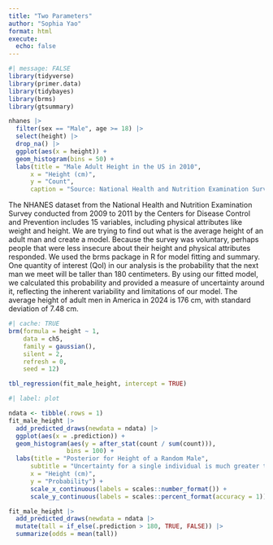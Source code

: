 ```yaml
---
title: "Two Parameters"
author: "Sophia Yao"
format: html
execute: 
  echo: false
---
```


```r
#| message: FALSE
library(tidyverse)
library(primer.data)
library(tidybayes)
library(brms)
library(gtsummary)
```

```r
nhanes |>
  filter(sex == "Male", age >= 18) |>
  select(height) |>
  drop_na() |>
  ggplot(aes(x = height)) + 
  geom_histogram(bins = 50) + 
  labs(title = "Male Adult Height in the US in 2010",
      x = "Height (cm)",
      y = "Count",
      caption = "Source: National Health and Nutrition Examination Survey")
```

The NHANES dataset from the National Health and Nutrition Examination Survey conducted from 2009 to 2011 by the Centers for Disease Control and Prevention includes 15 variables, including physical attributes like weight and height. We are trying to find out what is the average height of an adult man and create a model. Because the survey was voluntary, perhaps people that were less insecure about their height and physical attributes responded. We used the brms package in R for model fitting and summary. One quantity of interest (QoI) in our analysis is the probability that the next man we meet will be taller than 180 centimeters. By using our fitted model, we calculated this probability and provided a measure of uncertainty around it, reflecting the inherent variability and limitations of our model. The average height of adult men in America in 2024 is 176 cm, with standard deviation of 7.48 cm.

```r
#| cache: TRUE
brm(formula = height ~ 1, 
    data = ch5, 
    family = gaussian(), 
    silent = 2, 
    refresh = 0, 
    seed = 12)
```

```r
tbl_regression(fit_male_height, intercept = TRUE)
```

```r
#| label: plot

ndata <- tibble(.rows = 1)
fit_male_height |>
  add_predicted_draws(newdata = ndata) |>
  ggplot(aes(x = .prediction)) +
  geom_histogram(aes(y = after_stat(count / sum(count))), 
                bins = 100) +
  labs(title = "Posterior for Height of a Random Male",
      subtitle = "Uncertainty for a single individual is much greater than the expected value",
      x = "Height (cm)",
      y = "Probability") + 
      scale_x_continuous(labels = scales::number_format()) + 
      scale_y_continuous(labels = scales::percent_format(accuracy = 1))
```

```r
fit_male_height |>
  add_predicted_draws(newdata = ndata |>
  mutate(tall = if_else(.prediction > 180, TRUE, FALSE)) |>
  summarize(odds = mean(tall))
```

